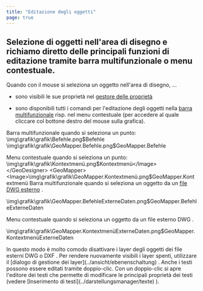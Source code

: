 ```yaml
---
title: "Editazione degli oggetti"
page: true
---
```

## Selezione di oggetti nell&#39;area di disegno e richiamo diretto delle principali funzioni di editazione tramite barra multifunzionale o menu contestuale.

Quando con il mouse si seleziona un oggetto nell&#39;area di disegno, ...

-  sono visibili le sue propriet&#224; nel 
[gestore delle propriet&#224;](../benutzeroberflaeche/eigenschaften-manager)

-  sono disponibili tutti i comandi per l&#39;editazione degli oggetti nella 
[barra multifunzionale](../benutzeroberflaeche/multifunktionsleiste)
 risp. nel menu contestuale (per accedere al quale cliccare col bottone destro del mouse sulla grafica).




<Info>
Barra multifunzionale quando si seleziona un punto:
<GeoDesigner>
<Image>\img\grafik\grafik\Befehle.png$Befehle</Image>
</GeoDesigner>
<GeoMapper>
<Image>\img\grafik\grafik\GeoMapper.Befehle.png$GeoMapper.Befehle</Image>
</GeoMapper>


Menu contestuale quando si seleziona un punto:
<GeoDesigner>
<Image>\img\grafik\grafik\Kontextmenü.png$Kontextmenü</Image>
</GeoDesigner>
<GeoMapper>
<Image>\img\grafik\grafik\GeoMapper.Kontextmenü.png$GeoMapper.Kontextmenü</Image>
</GeoMapper>
</Info>
<GeoMapper>
<Info>
Barra multifunzionale quando si seleziona un oggetto da un [file DWG esterno](../benutzeroberflaeche/hintergrunddaten-manager)
.

<Image>\img\grafik\grafik\GeoMapper.BefehleExterneDaten.png$GeoMapper.BefehleExterneDaten</Image>

Menu contestuale quando si seleziona un oggetto da un file esterno  <Italic> DWG </Italic> .

<Image>\img\grafik\grafik\GeoMapper.KontextmenüExterneDaten.png$GeoMapper.KontextmenüExterneDaten</Image>
</Info>


<Success>
In questo modo &#232; molto comodo disattivare i layer degli oggetti dei file esterni  <Italic> DWG </Italic>  o  <Italic> DXF </Italic> .
Per rendere nuovamente visibili i layer spenti, utilizzare il [dialogo di gestione dei layer](../ansicht/ebenenschaltung)
.
</Success>

</GeoMapper>

<Success>
Anche i testi possono essere editati tramite doppio-clic. Con un doppio-clic si apre l&#39;editore dei testi che permette di modificare le principali propriet&#224; dei testi (vedere [Inserimento di testi](../darstellungsmanager/texte)
). 
</Success>
